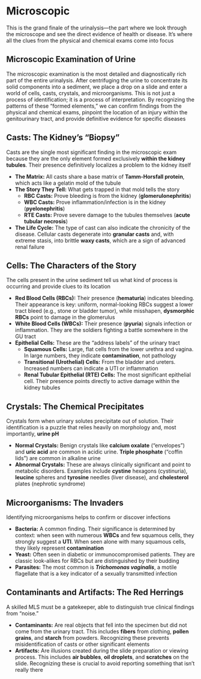 # Microscopic {-}

This is the grand finale of the urinalysis—the part where we look through the microscope and see the direct evidence of health or disease. It's where all the clues from the physical and chemical exams come into focus

## **Microscopic Examination of Urine** {-}

The microscopic examination is the most detailed and diagnostically rich part of the entire urinalysis. After centrifuging the urine to concentrate its solid components into a sediment, we place a drop on a slide and enter a world of cells, casts, crystals, and microorganisms. This is not just a process of identification; it is a process of interpretation. By recognizing the patterns of these "formed elements," we can confirm findings from the physical and chemical exams, pinpoint the location of an injury within the genitourinary tract, and provide definitive evidence for specific diseases

## **Casts: The Kidney's "Biopsy"** {-}

Casts are the single most significant finding in the microscopic exam because they are the only element formed exclusively **within the kidney tubules**. Their presence definitively localizes a problem to the kidney itself

*   **The Matrix:** All casts share a base matrix of **Tamm-Horsfall protein**, which acts like a gelatin mold of the tubule
*   **The Story They Tell:** What gets trapped in that mold tells the story
    *   **RBC Casts:** Prove bleeding is from the kidney (**glomerulonephritis**)
    *   **WBC Casts:** Prove inflammation/infection is in the kidney (**pyelonephritis**)
    *   **RTE Casts:** Prove severe damage to the tubules themselves (**acute tubular necrosis**)
*   **The Life Cycle:** The type of cast can also indicate the chronicity of the disease. Cellular casts degenerate into **granular casts** and, with extreme stasis, into brittle **waxy casts**, which are a sign of advanced renal failure

## **Cells: The Characters of the Story** {-}

The cells present in the urine sediment tell us what kind of process is occurring and provide clues to its location

*   **Red Blood Cells (RBCs):** Their presence (**hematuria**) indicates bleeding. Their appearance is key: uniform, normal-looking RBCs suggest a lower tract bleed (e.g., stone or bladder tumor), while misshapen, **dysmorphic RBCs** point to damage in the glomerulus
*   **White Blood Cells (WBCs):** Their presence (**pyuria**) signals infection or inflammation. They are the soldiers fighting a battle somewhere in the GU tract
*   **Epithelial Cells:** These are the "address labels" of the urinary tract
    *   **Squamous Cells:** Large, flat cells from the lower urethra and vagina. In large numbers, they indicate **contamination**, not pathology
    *   **Transitional (Urothelial) Cells:** From the bladder and ureters. Increased numbers can indicate a UTI or inflammation
    *   **Renal Tubular Epithelial (RTE) Cells:** The most significant epithelial cell. Their presence points directly to active damage within the kidney tubules

## **Crystals: The Chemical Precipitates** {-}

Crystals form when urinary solutes precipitate out of solution. Their identification is a puzzle that relies heavily on morphology and, most importantly, **urine pH**

*   **Normal Crystals:** Benign crystals like **calcium oxalate** ("envelopes") and **uric acid** are common in acidic urine. **Triple phosphate** ("coffin lids") are common in alkaline urine
*   **Abnormal Crystals:** These are always clinically significant and point to metabolic disorders. Examples include **cystine** hexagons (cystinuria), **leucine** spheres and **tyrosine** needles (liver disease), and **cholesterol** plates (nephrotic syndrome)

## **Microorganisms: The Invaders** {-}

Identifying microorganisms helps to confirm or discover infections

*   **Bacteria:** A common finding. Their significance is determined by context: when seen with numerous **WBCs** and few squamous cells, they strongly suggest a **UTI**. When seen alone with many squamous cells, they likely represent **contamination**
*   **Yeast:** Often seen in diabetic or immunocompromised patients. They are classic look-alikes for RBCs but are distinguished by their budding
*   **Parasites:** The most common is ***Trichomonas vaginalis***, a motile flagellate that is a key indicator of a sexually transmitted infection

## **Contaminants and Artifacts: The Red Herrings** {-}

A skilled MLS must be a gatekeeper, able to distinguish true clinical findings from "noise."

*   **Contaminants:** Are real objects that fell into the specimen but did not come from the urinary tract. This includes **fibers** from clothing, **pollen grains**, and **starch** from powders. Recognizing these prevents misidentification of casts or other significant elements
*   **Artifacts:** Are illusions created during the slide preparation or viewing process. This includes **air bubbles**, **oil droplets**, and **scratches** on the slide. Recognizing these is crucial to avoid reporting something that isn't really there
